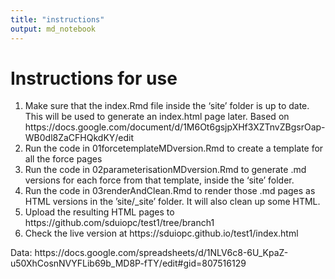 ```yaml
---
title: "instructions"
output: md_notebook
---
```


# Instructions for use

1. Make sure that the index.Rmd file inside the 'site' folder is up to date. This will be used to generate an index.html page later. Based on https://docs.google.com/document/d/1M6Ot6gsjpXHf3XZTnvZBgsrOap-WB0dl8ZaCFHQkdKY/edit
2. Run the code in 01forcetemplateMDversion.Rmd to create a template for all the force pages
3. Run the code in 02parameterisationMDversion.Rmd to generate .md versions for each force from that template, inside the 'site' folder.
4. Run the code in 03renderAndClean.Rmd to render those .md pages as HTML versions in the 'site/_site' folder. It will also clean up some HTML. 
5. Upload the resulting HTML pages to https://github.com/sduiopc/test1/tree/branch1 
6. Check the live version at https://sduiopc.github.io/test1/index.html 

Data: https://docs.google.com/spreadsheets/d/1NLV6c8-6U_KpaZ-u50XhCosnNVYFLib69b_MD8P-fTY/edit#gid=807516129 